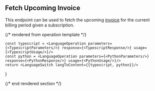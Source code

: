 ## Fetch Upcoming Invoice

This endpoint can be used to fetch the upcoming [invoice](../guides/concepts#invoice) for the current billing
period given a subscription.

{/* rendered from operation template */}


    const typescript = <LanguageOperation parameters={<TypescriptParameters/>} response={<TypescriptResponse/>} usage={<TypescriptUsage/>}/>
    const python = <LanguageOperation parameters={<PythonParameters/>} response={<PythonResponse/>} usage={<PythonUsage/>}/>
    return <LanguageSwitch langToContent={{typescript, python}}/>
}

<Operation />

{/* end rendered section */}
